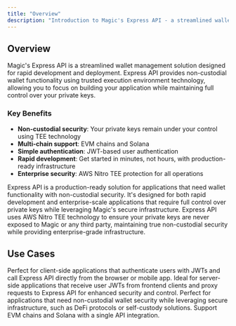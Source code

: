 ```yaml
---
title: "Overview"
description: "Introduction to Magic's Express API - a streamlined wallet management solution with non-custodial security and trusted execution environment technology."
---
```


## Overview

Magic's Express API is a streamlined wallet management solution designed for rapid development and deployment. Express API provides non-custodial wallet functionality using trusted execution environment technology, allowing you to focus on building your application while maintaining full control over your private keys.

### Key Benefits

- **Non-custodial security**: Your private keys remain under your control using TEE technology
- **Multi-chain support**: EVM chains and Solana
- **Simple authentication**: JWT-based user authentication
- **Rapid development**: Get started in minutes, not hours, with production-ready infrastructure
- **Enterprise security**: AWS Nitro TEE protection for all operations

<Info>
Express API is a production-ready solution for applications that need wallet functionality with non-custodial security. It's designed for both rapid development and enterprise-scale applications that require full control over private keys while leveraging Magic's secure infrastructure.
</Info>

<Tip>
Express API uses AWS Nitro TEE technology to ensure your private keys are never exposed to Magic or any third party, maintaining true non-custodial security while providing enterprise-grade infrastructure.
</Tip>

## Use Cases

<CardGroup cols={2}>
<Card title="Direct Frontend Integration" icon="rocket">
Perfect for client-side applications that authenticate users with JWTs and call Express API directly from the browser or mobile app.
</Card>

<Card title="Backend Proxy Pattern" icon="server">
Ideal for server-side applications that receive user JWTs from frontend clients and proxy requests to Express API for enhanced security and control.
</Card>

<Card title="Non-Custodial Applications" icon="shield">
Perfect for applications that need non-custodial wallet security while leveraging secure infrastructure, such as DeFi protocols or self-custody solutions.
</Card>

<Card title="Multi-Chain Support" icon="link">
Support EVM chains and Solana with a single API integration.
</Card>
</CardGroup>

